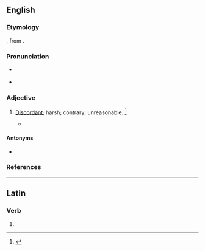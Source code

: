 ==English==

===Etymology===
{{prefix|en|ab|sonant|t1=away|t2=voiced sound}}, from {{uder|en|la|sonare||sound}}.

===Pronunciation===
* {{a|US}} {{IPA|en|/ˈæb.sə.nn̩t/|/ˈæb.snn̩t/}}
* {{audio|en|LL-Q1860 (eng)-Vealhurl-absonant.wav|Audio (UK)}}

===Adjective===
{{en-adj}}

# {{lb|en|now|_|rare}} [[discordant|Discordant]]; harsh; contrary; unreasonable. {{defdate|First attested in the mid 16th century.}}<ref name=SOED>{{R:SOED5|page=9}}</ref>
#* {{quote-book|en|author={{w|Francis Quarles}}|passage='''absonant''' to nature|year=1644-1646|title=Boanerges and Barnabas—Wine and Oyle for ... afflicted Soules|chapter=The Mourners Calamity}}

====Antonyms====
* {{l|en|consonant}}

===References===
<references/>

----

==Latin==

===Verb===
{{la-verb-form|absonant}}

# {{inflection of|la|absonō||3|p|pres|act|ind}}